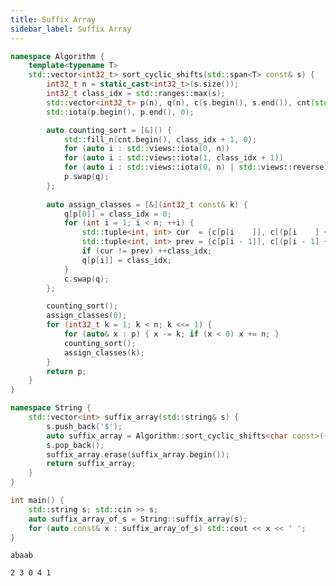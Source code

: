 ```yaml
---
title: Suffix Array
sidebar_label: Suffix Array
---
```




<Tabs>
<TabItem value="Code">

```cpp title="Algorithm :: sort_cyclic_shifts | String :: suffix_array"
namespace Algorithm {
    template<typename T>
    std::vector<int32_t> sort_cyclic_shifts(std::span<T> const& s) {
        int32_t n = static_cast<int32_t>(s.size());
        int32_t class_idx = std::ranges::max(s);
        std::vector<int32_t> p(n), q(n), c(s.begin(), s.end()), cnt(std::max(class_idx + 1, n));
        std::iota(p.begin(), p.end(), 0);

        auto counting_sort = [&]() {
            std::fill_n(cnt.begin(), class_idx + 1, 0);
            for (auto i : std::views::iota(0, n))                           ++cnt[c[p[i]]];
            for (auto i : std::views::iota(1, class_idx + 1))               cnt[i] += cnt[i - 1];
            for (auto i : std::views::iota(0, n) | std::views::reverse)     q[--cnt[c[p[i]]]] = p[i];
            p.swap(q);
        };
        
        auto assign_classes = [&](int32_t const& k) {
            q[p[0]] = class_idx = 0;
            for (int i = 1; i < n; ++i) {
                std::tuple<int, int> cur  = {c[p[i    ]], c[(p[i    ] + k) % n]};
                std::tuple<int, int> prev = {c[p[i - 1]], c[(p[i - 1] + k) % n]};
                if (cur != prev) ++class_idx;
                q[p[i]] = class_idx;
            }
            c.swap(q);
        };

        counting_sort();
        assign_classes(0);
        for (int32_t k = 1; k < n; k <<= 1) {
            for (auto& x : p) { x -= k; if (x < 0) x += n; }
            counting_sort();
            assign_classes(k);
        }
        return p;
    }
}

namespace String {
    std::vector<int> suffix_array(std::string& s) {
        s.push_back('$');
        auto suffix_array = Algorithm::sort_cyclic_shifts<char const>({s.begin(), s.length()});
        s.pop_back();
        suffix_array.erase(suffix_array.begin());
        return suffix_array;
    }
}
```

</TabItem>
<TabItem value="Verify">
<div class="verify-tab">
<div class="verify">

```cpp title="Verification"
int main() {
    std::string s; std::cin >> s;
    auto suffix_array_of_s = String::suffix_array(s);
    for (auto const& x : suffix_array_of_s) std::cout << x << ' ';
}
```

</div>
<div class="input">

```text title="Input"
abaab
```

</div>
<div class="output">

```text title="Output"
2 3 0 4 1 
```

</div>
</div>
</TabItem>
</Tabs>






